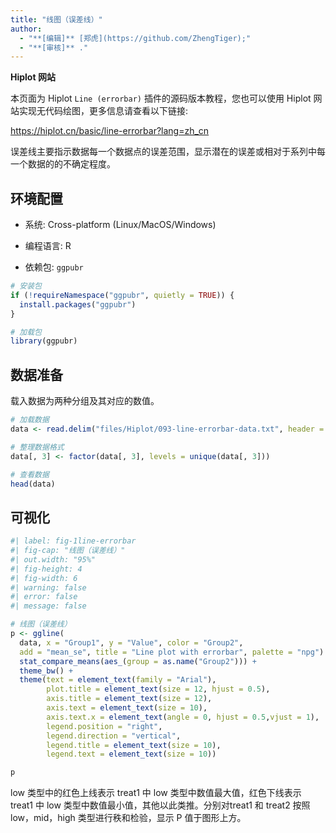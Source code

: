 ```yaml
---
title: "线图（误差线）"
author:
  - "**[编辑]** [郑虎](https://github.com/ZhengTiger);"
  - "**[审核]** ."
---
```


::: callout-note
**Hiplot 网站**

本页面为 Hiplot `Line (errorbar)` 插件的源码版本教程，您也可以使用 Hiplot 网站实现无代码绘图，更多信息请查看以下链接:

<https://hiplot.cn/basic/line-errorbar?lang=zh_cn>
:::

误差线主要指示数据每一个数据点的误差范围，显示潜在的误差或相对于系列中每一个数据的的不确定程度。

## 环境配置

-   系统: Cross-platform (Linux/MacOS/Windows)

-   编程语言: R

-   依赖包: `ggpubr`

```r
# 安装包
if (!requireNamespace("ggpubr", quietly = TRUE)) {
  install.packages("ggpubr")
}

# 加载包
library(ggpubr)
```

## 数据准备

载入数据为两种分组及其对应的数值。

```r
# 加载数据
data <- read.delim("files/Hiplot/093-line-errorbar-data.txt", header = T)

# 整理数据格式
data[, 3] <- factor(data[, 3], levels = unique(data[, 3]))

# 查看数据
head(data)
```

## 可视化

```r
#| label: fig-1line-errorbar
#| fig-cap: "线图（误差线）"
#| out.width: "95%"
#| fig-height: 4
#| fig-width: 6
#| warning: false
#| error: false
#| message: false

# 线图（误差线）
p <- ggline(
  data, x = "Group1", y = "Value", color = "Group2",
  add = "mean_se", title = "Line plot with errorbar", palette = "npg") +
  stat_compare_means(aes_(group = as.name("Group2"))) +
  theme_bw() +
  theme(text = element_text(family = "Arial"),
        plot.title = element_text(size = 12, hjust = 0.5),
        axis.title = element_text(size = 12),
        axis.text = element_text(size = 10),
        axis.text.x = element_text(angle = 0, hjust = 0.5,vjust = 1),
        legend.position = "right",
        legend.direction = "vertical",
        legend.title = element_text(size = 10),
        legend.text = element_text(size = 10))

p
```

low 类型中的红色上线表示 treat1 中 low 类型中数值最大值，红色下线表示 treat1 中 low 类型中数值最小值，其他以此类推。分别对treat1 和 treat2 按照 low，mid，high 类型进行秩和检验，显示 P 值于图形上方。


